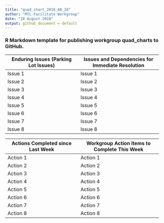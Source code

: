 ```yaml
---
title: "quad_chart_2018_08_28"
author: "MTL Facilitate Workgroup"
date: "28 August 2018"
output: github_document = default
---
```

### R Markdown template for publishing workgroup quad_charts to GitHub. 

Enduring Issues (Parking Lot Issues)           |        Issues and Dependencies for Immediate Resolution
------------------------- | ----------------------------
Issue 1                        |Issue 1 
Issue 2                        |Issue 2 
Issue 3                        |Issue 3 
Issue 4                        |Issue 4
Issue 5                        |Issue 5   
Issue 6                        |Issue 6
Issue 7                        |Issue 7 
Issue 8                        |Issue 8

Actions Completed since Last Week    |      Workgroup Action Items to Complete This Week
------------------------- | ----------------------------
Action 1                        |Action 1 
Action 2                        |Action 2
Action 3                        |Action 3
Action 4                        |Action 4
Action 5                        |Action 5
Action 6                        |Action 6
Action 7                        |Action 7
Action 8                        |Action 8
